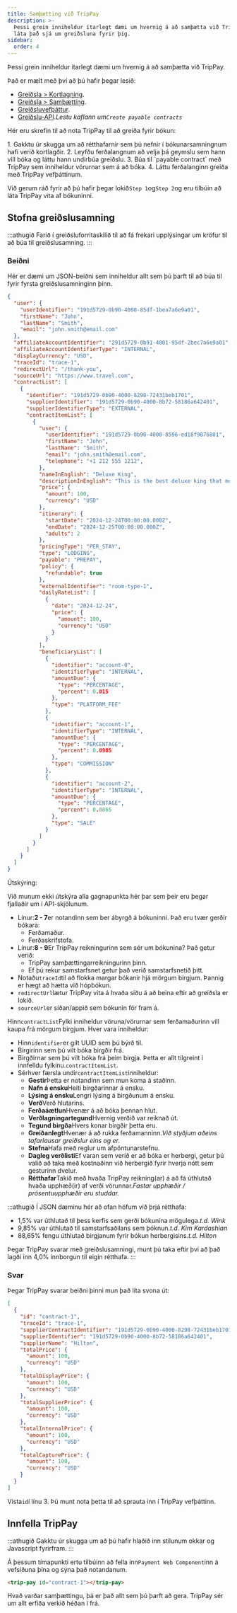 ```yaml
---
title: Samþætting við TripPay
description: >-
  Þessi grein inniheldur ítarlegt dæmi um hvernig á að samþætta við TripPay og
  láta það sjá um greiðsluna fyrir þig.
sidebar:
  order: 4
---
```


Þessi grein inniheldur ítarlegt dæmi um hvernig á að samþætta við TripPay.

Það er mælt með því að þú hafir þegar lesið:

* [Greiðsla > Kortlagning](/payment/mapping).
* [Greiðsla > Samþætting](/payment/integration).
* [Greiðsluvefþáttur](/developers/web-components/#payment).
* [Greiðslu-API](/developers/apis/#payment-api).*Lestu kaflann um`Create payable contracts`*

Hér eru skrefin til að nota TripPay til að greiða fyrir bókun:

<Steps>
  1. Gakktu úr skugga um að rétthafarnir sem þú nefnir í bókunarsamningnum hafi verið kortlagðir.
  2. Leyfðu ferðalangnum að velja þá geymslu sem hann vill bóka og láttu hann undirbúa greiðslu.
  3. Búa til `payable contract` með TripPay sem inniheldur vörurnar sem á að bóka.
  4. Láttu ferðalanginn greiða með TripPay vefþáttinum.
</Steps>


Við gerum ráð fyrir að þú hafir þegar lokið`Step 1`og`Step 2`og eru tilbúin að láta TripPay vita af bókuninni.

## Stofna greiðslusamning

:::athugið
Farið í greiðsluforritaskilið til að fá frekari upplýsingar um kröfur til að búa til greiðslusamning.
:::

### Beiðni

Hér er dæmi um JSON-beiðni sem inniheldur allt sem þú þarft til að búa til fyrir fyrsta greiðslusamninginn þinn.

```json {3-6, 8-9}
{
  "user": {
    "userIdentifier": "191d5729-0b90-4000-85df-1bea7a6e9a01",
    "firstName": "John",
    "lastName": "Smith",
    "email": "john.smith@email.com"
  },
  "affiliateAccountIdentifier": "291d5729-0b91-4001-95df-2bec7a6e9a01",
  "affiliateAccountIdentifierType": "INTERNAL",
  "displayCurrency": "USD",
  "traceId": "trace-1",
  "redirectUrl": "/thank-you",
  "sourceUrl": "https://www.travel.com",
  "contractList": [
    {
      "identifier": "191d5729-0b90-4000-8298-72431beb1701",
      "supplierIdentifier": "191d5729-0b90-4000-8b72-58186a642401",
      "supplierIdentifierType": "EXTERNAL",
      "contractItemList": [
        {
          "user": {
            "userIdentifier": "191d5729-0b90-4000-8596-ed18f9876801",
            "firstName": "John",
            "lastName": "Smith",
            "email": "john.smith@email.com",
            "telephone": "+1 212 555 1212",
          },
          "nameInEnglish": "Deluxe King",
          "descriptionInEnglish": "This is the best deluxe king that money can buy.",
          "price": {
            "amount": 100,
            "currency": "USD"
          },
          "itinerary": {
            "startDate": "2024-12-24T00:00:00.000Z",
            "endDate": "2024-12-25T00:00:00.000Z",
            "adults": 2
          },
          "pricingType": "PER_STAY",
          "type": "LODGING",
          "payable": "PREPAY",
          "policy": {
            "refundable": true
          },
          "externalIdentifier": "room-type-1",
          "dailyRateList": [
            {
              "date": "2024-12-24",
              "price": {
                "amount": 100,
                "currency": "USD"
              }
            }
          ],
          "beneficiaryList": [
            {
              "identifier": "account-0",
              "identifierType": "INTERNAL",
              "amountDue": {
                "type": "PERCENTAGE",
                "percent": 0.015
              },
              "type": "PLATFORM_FEE"
            },
            {
              "identifier": "account-1",
              "identifierType": "INTERNAL",
              "amountDue": {
                "type": "PERCENTAGE",
                "percent": 0.0985
              },
              "type": "COMMISSION"
            },
            {
              "identifier": "account-2",
              "identifierType": "INTERNAL",
              "amountDue": {
                "type": "PERCENTAGE",
                "percent": 0.8865
              },
              "type": "SALE"
            }
          ]
        }
      ]
    }
  ]
}
```

Útskýring:

Við munum ekki útskýra alla gagnapunkta hér þar sem þeir eru þegar fjallaðir um í API-skjölunum.

* Línur:**2 - 7**er notandinn sem ber ábyrgð á bókuninni. Það eru tvær gerðir bókara:
  * Ferðamaður.
  * Ferðaskrifstofa.
* Línur:**8 - 9**Er TripPay reikningurinn sem sér um bókunina? Það getur verið:
  * TripPay samþættingarreikningurinn þinn.
  * Ef þú rekur samstarfsnet getur það verið samstarfsnetið þitt.
* Notaðu`traceId`til að flokka margar bókanir hjá mörgum birgjum. Þannig er hægt að hætta við hópbókun.
* `redirectUrl`lætur TripPay vita á hvaða síðu á að beina eftir að greiðsla er lokið.
* `sourceUrl`er síðan/appið sem bókunin fór fram á.

Hinn`contractList`Fylki inniheldur vöruna/vörurnar sem ferðamaðurinn vill kaupa frá mörgum birgjum. Hver vara inniheldur:

* Hinn`identifier`er gilt UUID sem þú býrð til.
* Birgirinn sem þú vilt bóka birgðir frá.
* Birgðirnar sem þú vilt bóka frá þeim birgja. Þetta er allt tilgreint í innfelldu fylkinu.`contractItemList`.
* Sérhver færsla undir`contractItemList`inniheldur:
  * **Gestir**Þetta er notandinn sem mun koma á staðinn.
  * **Nafn á ensku**Heiti birgðarinnar á ensku.
  * **Lýsing á ensku**Lengri lýsing á birgðunum á ensku.
  * **Verð**Verð hlutarins.
  * **Ferðaáætlun**Hvenær á að bóka þennan hlut.
  * **Verðlagningartegund**Hvernig verðið var reiknað út.
  * **Tegund birgða**Hvers konar birgðir þetta eru.
  * **Greiðanlegt**Hvenær á að rukka ferðamanninn.*Við styðjum aðeins tafarlausar greiðslur eins og er.*
  * **Stefna**Hafa með reglur um afpöntunarstefnu.
  * **Dagleg verðlisti**Ef varan sem verið er að bóka er herbergi, getur þú valið að taka með kostnaðinn við herbergið fyrir hverja nótt sem gesturinn dvelur.
  * **Rétthafar**Takið með hvaða TripPay reikning(ar) á að fá úthlutað hvaða upphæð(ir) af verði vörunnar.*Fastar upphæðir / prósentuupphæðir eru studdar.*

:::athugið
Í JSON dæminu hér að ofan höfum við þrjá rétthafa:

* 1,5% var úthlutað til þess kerfis sem gerði bókunina mögulega.*t.d. Wink*
* 9,85% var úthlutað til samstarfsaðilans sem þóknun.*t.d. Kim Kardashian*
* 88,65% fengu úthlutað birgjanum fyrir bókun herbergisins.*t.d. Hilton*

Þegar TripPay svarar með greiðslusamningi, munt þú taka eftir því að það lagði inn 4,0% innborgun til eigin rétthafa.
:::

### Svar

Þegar TripPay svarar beiðni þinni mun það líta svona út:

```json {3}
[
  {
    "id": "contract-1",
    "traceId": "trace-1",
    "supplierContractIdentifier": "191d5729-0b90-4000-8298-72431beb1701",
    "supplierIdentifier": "191d5729-0b90-4000-8b72-58186a642401",
    "supplierName": "Hilton",
    "totalPrice": {
      "amount": 100,
      "currency": "USD"
    },
    "totalDisplayPrice": {
      "amount": 100,
      "currency": "USD"
    },
    "totalSupplierPrice": {
      "amount": 100,
      "currency": "USD"
    },
    "totalInternalPrice": {
      "amount": 100,
      "currency": "USD"
    },
    "totalCapturePrice": {
      "amount": 100,
      "currency": "USD"
    }
  }
]
```

Vista`id`í línu 3. Þú munt nota þetta til að sprauta inn í TripPay vefþáttinn.

## Innfella TripPay

:::athugið
Gakktu úr skugga um að þú hafir hlaðið inn stílunum okkar og Javascript fyrirfram.
:::

Á þessum tímapunkti ertu tilbúinn að fella inn`Payment Web Component`inn á vefsíðuna þína og sýna það notandanum.

```html
<trip-pay id="contract-1"></trip-pay>
```

Hvað varðar samþættingu, þá er það allt sem þú þarft að gera. TripPay sér um allt erfiða verkið héðan í frá.

